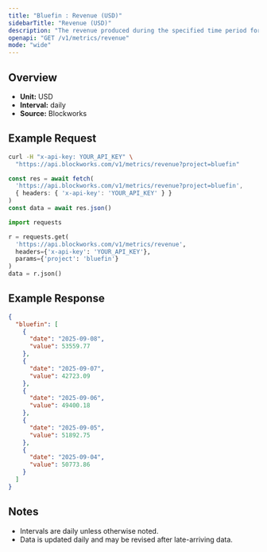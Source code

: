 ```yaml
---
title: "Bluefin : Revenue (USD)"
sidebarTitle: "Revenue (USD)"
description: "The revenue produced during the specified time period for given project."
openapi: "GET /v1/metrics/revenue"
mode: "wide"
---
```


## Overview

- **Unit:** USD
- **Interval:** daily
- **Source:** Blockworks

## Example Request

<CodeGroup>

```bash cURL
curl -H "x-api-key: YOUR_API_KEY" \
  "https://api.blockworks.com/v1/metrics/revenue?project=bluefin"
```

```typescript TypeScript
const res = await fetch(
  'https://api.blockworks.com/v1/metrics/revenue?project=bluefin',
  { headers: { 'x-api-key': 'YOUR_API_KEY' } }
)
const data = await res.json()
```

```python Python
import requests

r = requests.get(
  'https://api.blockworks.com/v1/metrics/revenue',
  headers={'x-api-key': 'YOUR_API_KEY'},
  params={'project': 'bluefin'}
)
data = r.json()
```

</CodeGroup>

## Example Response

```json
{
  "bluefin": [
    {
      "date": "2025-09-08",
      "value": 53559.77
    },
    {
      "date": "2025-09-07",
      "value": 42723.09
    },
    {
      "date": "2025-09-06",
      "value": 49400.18
    },
    {
      "date": "2025-09-05",
      "value": 51892.75
    },
    {
      "date": "2025-09-04",
      "value": 50773.86
    }
  ]
}
```

## Notes
- Intervals are daily unless otherwise noted.
- Data is updated daily and may be revised after late-arriving data.
